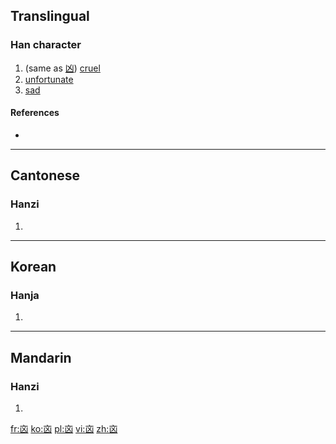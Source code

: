 ==Translingual==

===Han character===
{{Han char|rn=8|rad=亠|as=4|sn=6|four=|canj=卜山大 (YUK)|ids=⿱[[亠]][[凶]]}}

# (same as [[凶]]) [[cruel]]
# [[unfortunate]]
# [[sad]]

====References====
* {{Han ref|kx=0088.111|hdz=10283.020|uh=342B|ud=13355}}

----

==Cantonese==

===Hanzi===
{{yue-hanzi|jyut=[[gun3]], [[hung1]], [[zung1]]|y=gun3, hung1, jung1}}

# {{defn|lang=yue|sort=亠04}}

----

==Korean==

===Hanja===
{{ko-hanja|hangeul=흉|rv=hyung|mr=hyung|y=hyung|eumhun=흉하다|ehrv=hyunghada|ehmr=hyunghada|ehy=hyunghata}}

# {{defn|lang=ko|sort=亠04}}

----

==Mandarin==

===Hanzi===
{{cmn-hanzi|pin=[[xiōng]] ([[xiong1]])|wg=hsiung<sup>1</sup>}}

# {{defn|lang=cmn|sort=亠04}}

[[fr:㐫]]
[[ko:㐫]]
[[pl:㐫]]
[[vi:㐫]]
[[zh:㐫]]